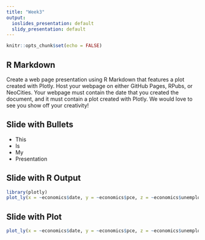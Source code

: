 ---
title: "Week3"
output:
  ioslides_presentation: default
  slidy_presentation: default
---

```{r setup, include=FALSE}
knitr::opts_chunk$set(echo = FALSE)
```

## R Markdown

Create a web page presentation using R Markdown that features a plot created with Plotly. Host your webpage on either GitHub Pages, RPubs, or NeoCities. Your webpage must contain the date that you created the document, and it must contain a plot created with Plotly. We would love to see you show off your creativity!

## Slide with Bullets

 - This 
 - Is
 - My
 - Presentation

## Slide with R Output

```{r economics, echo=TRUE}
library(plotly)
plot_ly(x = ~economics$date, y = ~economics$pce, z = ~economics$unemploy,type = "scatter3d", color = ~economics$unemploy, size = ~economics$pce)
```

## Slide with Plot

```{r economics}
plot_ly(x = ~economics$date, y = ~economics$pce, z = ~economics$unemploy,type = "scatter3d", color = ~economics$unemploy, size = ~economics$pce)
```

